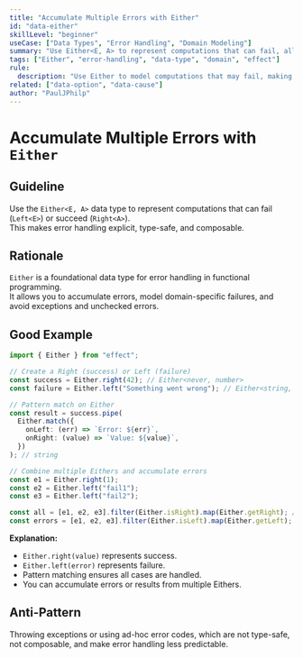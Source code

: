 ```yaml
---
title: "Accumulate Multiple Errors with Either"
id: "data-either"
skillLevel: "beginner"
useCase: ["Data Types", "Error Handling", "Domain Modeling"]
summary: "Use Either<E, A> to represent computations that can fail, allowing you to accumulate multiple errors instead of short-circuiting on the first one."
tags: ["Either", "error-handling", "data-type", "domain", "effect"]
rule:
  description: "Use Either to model computations that may fail, making errors explicit and type-safe."
related: ["data-option", "data-cause"]
author: "PaulJPhilp"
---
```


# Accumulate Multiple Errors with `Either`

## Guideline

Use the `Either<E, A>` data type to represent computations that can fail (`Left<E>`) or succeed (`Right<A>`).  
This makes error handling explicit, type-safe, and composable.

## Rationale

`Either` is a foundational data type for error handling in functional programming.  
It allows you to accumulate errors, model domain-specific failures, and avoid exceptions and unchecked errors.

## Good Example

```typescript
import { Either } from "effect";

// Create a Right (success) or Left (failure)
const success = Either.right(42); // Either<never, number>
const failure = Either.left("Something went wrong"); // Either<string, never>

// Pattern match on Either
const result = success.pipe(
  Either.match({
    onLeft: (err) => `Error: ${err}`,
    onRight: (value) => `Value: ${value}`,
  })
); // string

// Combine multiple Eithers and accumulate errors
const e1 = Either.right(1);
const e2 = Either.left("fail1");
const e3 = Either.left("fail2");

const all = [e1, e2, e3].filter(Either.isRight).map(Either.getRight); // [1]
const errors = [e1, e2, e3].filter(Either.isLeft).map(Either.getLeft); // ["fail1", "fail2"]
```

**Explanation:**  
- `Either.right(value)` represents success.
- `Either.left(error)` represents failure.
- Pattern matching ensures all cases are handled.
- You can accumulate errors or results from multiple Eithers.

## Anti-Pattern

Throwing exceptions or using ad-hoc error codes, which are not type-safe, not composable, and make error handling less predictable.
